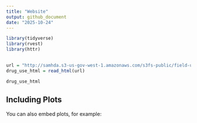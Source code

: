 ```yaml
---
title: "Website"
output: github_document
date: "2025-10-24"
---
```


```r
library(tidyverse)
library(rvest)
library(httr)

```

## 


```r
url = "http://samhda.s3-us-gov-west-1.amazonaws.com/s3fs-public/field-uploads/2k15StateFiles/NSDUHsaeShortTermCHG2015.htm"
drug_use_html = read_html(url)

drug_use_html

```

## Including Plots

You can also embed plots, for example:

```r





```





```r







```


